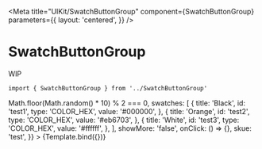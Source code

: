 
<Meta
  title="UIKit/SwatchButtonGroup"
  component={SwatchButtonGroup}
  parameters={{
    layout: 'centered',
  }}
/>


# SwatchButtonGroup

WIP

```
import { SwatchButtonGroup } from '../SwatchButtonGroup'
```

<Canvas>
  <Story
    name="SwatchButtonGroup"
    args={{
      isSelected: () => Math.floor(Math.random() * 10) % 2 === 0,
      swatches: [
        {
          title: 'Black',
          id: 'test1',
          type: 'COLOR_HEX',
          value: '#000000',
        },
        {
          title: 'Orange',
          id: 'test2',
          type: 'COLOR_HEX',
          value: '#eb6703',
        },
        {
          title: 'White',
          id: 'test3',
          type: 'COLOR_HEX',
          value: '#ffffff',
        },
      ],
      showMore: 'false',
      onClick: () => {},
      skue: 'test',
    }}
  >
    {Template.bind({})}
  </Story>
</Canvas>
